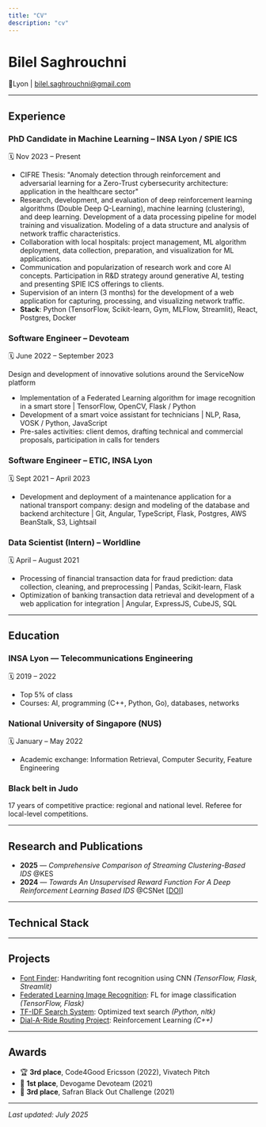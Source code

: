 ```yaml
---
title: "CV"
description: "cv"
---
```




# Bilel Saghrouchni

📍Lyon | [bilel.saghrouchni@gmail.com](mailto:bilel.saghrouchni@gmail.com) 

--- 

## Experience

### PhD Candidate in Machine Learning – INSA Lyon / SPIE ICS

🗓️ Nov 2023 – Present

* CIFRE Thesis: "Anomaly detection through reinforcement and adversarial learning for a Zero-Trust cybersecurity architecture: application in the healthcare sector"
* Research, development, and evaluation of deep reinforcement learning algorithms (Double Deep Q-Learning), machine learning (clustering), and deep learning. Development of a data processing pipeline for model training and visualization. Modeling of a data structure and analysis of network traffic characteristics.
* Collaboration with local hospitals: project management, ML algorithm deployment, data collection, preparation, and visualization for ML applications.
* Communication and popularization of research work and core AI concepts. Participation in R\&D strategy around generative AI, testing and presenting SPIE ICS offerings to clients.
* Supervision of an intern (3 months) for the development of a web application for capturing, processing, and visualizing network traffic.
* **Stack**: Python (TensorFlow, Scikit-learn, Gym, MLFlow, Streamlit), React, Postgres, Docker

### Software Engineer – Devoteam

🗓️ June 2022 – September 2023

Design and development of innovative solutions around the ServiceNow platform

* Implementation of a Federated Learning algorithm for image recognition in a smart store | TensorFlow, OpenCV, Flask / Python
* Development of a smart voice assistant for technicians | NLP, Rasa, VOSK / Python, JavaScript
* Pre-sales activities: client demos, drafting technical and commercial proposals, participation in calls for tenders

### Software Engineer – ETIC, INSA Lyon

🗓️ Sept 2021 – April 2023

* Development and deployment of a maintenance application for a national transport company: design and modeling of the database and backend architecture | Git, Angular, TypeScript, Flask, Postgres, AWS BeanStalk, S3, Lightsail

### Data Scientist (Intern) – Worldline

🗓️ April – August 2021

* Processing of financial transaction data for fraud prediction: data collection, cleaning, and preprocessing | Pandas, Scikit-learn, Flask
* Optimization of banking transaction data retrieval and development of a web application for integration | Angular, ExpressJS, CubeJS, SQL

---

## Education

### INSA Lyon — Telecommunications Engineering

🗓️ 2019 – 2022

* Top 5% of class
* Courses: AI, programming (C++, Python, Go), databases, networks

### National University of Singapore (NUS)

🗓️ January – May 2022

* Academic exchange: Information Retrieval, Computer Security, Feature Engineering

### Black belt in Judo

17 years of competitive practice: regional and national level. Referee for local-level competitions.

---

## Research and Publications

* **2025** — *Comprehensive Comparison of Streaming Clustering-Based IDS* @KES
* **2024** — *Towards An Unsupervised Reward Function For A Deep Reinforcement Learning Based IDS* @CSNet \[[DOI](https://doi.org/10.1109/TASC.2023.3340648)]

---

## Technical Stack

<TechStack />

---

## Projects

* [Font Finder](https://github.com/bilelsgh/font_finder): Handwriting font recognition using CNN *(TensorFlow, Flask, Streamlit)*
* [Federated Learning Image Recognition](https://github.com/bilelsgh/FL_for_image_recognition): FL for image classification *(TensorFlow, Flask)*
* [TF-IDF Search System](https://github.com/sinaatalay/rendercv): Optimized text search *(Python, nltk)*
* [Dial-A-Ride Routing Project](https://media.licdn.com/dms/document/media/v2/D4E2DAQHYYuHTFFHsHw/profile-treasury-document-pdf-analyzed/profile-treasury-document-pdf-analyzed/0/1688116234584?e=1733961600&v=beta&t=SAiYMkxkfUkY8ItMfOtzFP335F43bIT4hfpsxlZntOQ): Reinforcement Learning *(C++)*

---

## Awards

* 🏆 **3rd place**, Code4Good Ericsson (2022), Vivatech Pitch
* 🥇 **1st place**, Devogame Devoteam (2021)
* 🏅 **3rd place**, Safran Black Out Challenge (2021)

---

*Last updated: July 2025*
